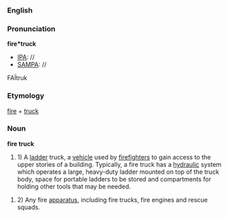 ===English===
===Pronunciation===
'''fire*truck'''
*[[IPA]]: //
*[[SAMPA]]: //
FA&Iuml;truk

===Etymology===
[[fire]] + [[truck]]

=== Noun ===
'''fire truck'''

#1) A [[ladder]] truck, a [[vehicle]] used by [[firefighter]]s to gain access to the upper stories of a building. Typically, a fire truck has a [[hydraulic]] system which operates a large, heavy-duty ladder mounted on top of the truck body, space for portable ladders to be stored and compartments for holding other tools that may be needed. 

#2) Any fire [[apparatus]], including fire trucks, fire engines and rescue squads.